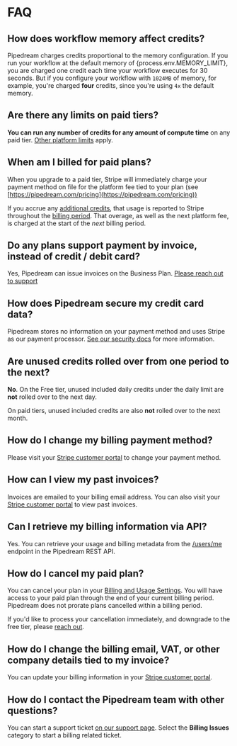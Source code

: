 # FAQ

## How does workflow memory affect credits?

Pipedream charges credits proportional to the memory configuration. If you run your workflow at the default memory of {process.env.MEMORY_LIMIT}, you are charged one credit each time your workflow executes for 30 seconds. But if you configure your workflow with `1024MB` of memory, for example, you're charged **four** credits, since you're using `4x` the default memory.

## Are there any limits on paid tiers?

**You can run any number of credits for any amount of compute time** on any paid tier. [Other platform limits](/workflows/limits/) apply.

## When am I billed for paid plans?

When you upgrade to a paid tier, Stripe will immediately charge your payment method on file for the platform fee tied to your plan (see [https://pipedream.com/pricing](https://pipedream.com/pricing))

If you accrue any [additional credits](/pricing/#additional-credits), that usage is reported to Stripe throughout the [billing period](/pricing/#billing-period). That overage, as well as the next platform fee, is charged at the start of the _next_ billing period.

## Do any plans support payment by invoice, instead of credit / debit card?

Yes, Pipedream can issue invoices on the Business Plan. [Please reach out to support](https://pipedream.com/support)

## How does Pipedream secure my credit card data?

Pipedream stores no information on your payment method and uses Stripe as our payment processor. [See our security docs](/privacy-and-security/#payment-processor) for more information.

## Are unused credits rolled over from one period to the next?

**No**. On the Free tier, unused included daily credits under the daily limit are **not** rolled over to the next day.

On paid tiers, unused included credits are also **not** rolled over to the next month.

## How do I change my billing payment method?

Please visit your [Stripe customer portal](https://pipedream.com/settings/billing?rtsbp=1) to change your payment method.

## How can I view my past invoices?

Invoices are emailed to your billing email address. You can also visit your [Stripe customer portal](https://pipedream.com/settings/billing?rtsbp=1) to view past invoices.

## Can I retrieve my billing information via API?

Yes. You can retrieve your usage and billing metadata from the [/users/me](/rest-api/#get-current-user-info) endpoint in the Pipedream REST API.

## How do I cancel my paid plan?

You can cancel your plan in your [Billing and Usage Settings](https://pipedream.com/settings/billing). You will have access to your paid plan through the end of your current billing period. Pipedream does not prorate plans cancelled within a billing period.

If you'd like to process your cancellation immediately, and downgrade to the free tier, please [reach out](https://pipedream.com/support).

## How do I change the billing email, VAT, or other company details tied to my invoice?

You can update your billing information in your [Stripe customer portal](https://pipedream.com/settings/billing?rtsbp=1).

## How do I contact the Pipedream team with other questions?

You can start a support ticket [on our support page](https://pipedream.com/support). Select the **Billing Issues** category to start a billing related ticket.
